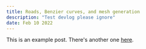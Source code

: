 ---
title: Roads, Benzier curves, and mesh generation
description: "Test devlog please ignore"
date: Feb 10 2022
---

This is an example post. There's another one [here](/posts/dialogue-system).
